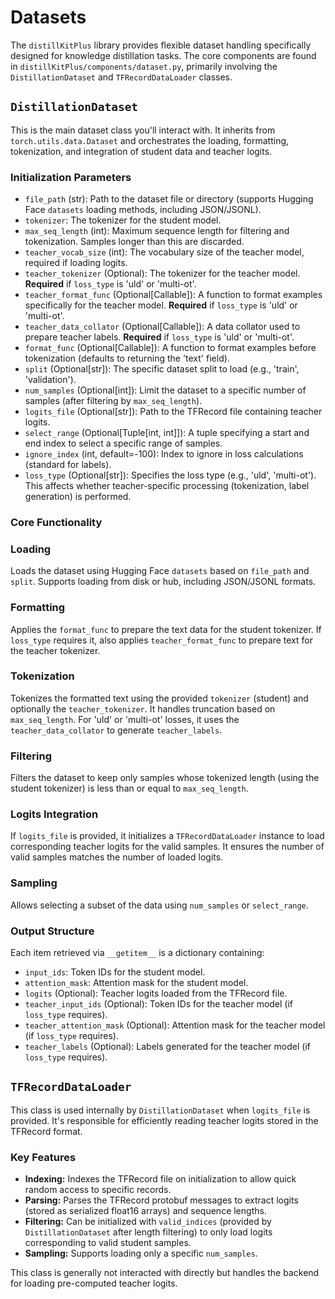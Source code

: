 
# Datasets

The `distillKitPlus` library provides flexible dataset handling specifically designed for knowledge distillation tasks. The core components are found in `distillKitPlus/components/dataset.py`, primarily involving the `DistillationDataset` and `TFRecordDataLoader` classes.

## `DistillationDataset`

This is the main dataset class you'll interact with. It inherits from `torch.utils.data.Dataset` and orchestrates the loading, formatting, tokenization, and integration of student data and teacher logits.

### Initialization Parameters

*   `file_path` (str): Path to the dataset file or directory (supports Hugging Face `datasets` loading methods, including JSON/JSONL).
*   `tokenizer`: The tokenizer for the student model.
*   `max_seq_length` (int): Maximum sequence length for filtering and tokenization. Samples longer than this are discarded.
*   `teacher_vocab_size` (int): The vocabulary size of the teacher model, required if loading logits.
*   `teacher_tokenizer` (Optional): The tokenizer for the teacher model. **Required** if `loss_type` is 'uld' or 'multi-ot'.
*   `teacher_format_func` (Optional[Callable]): A function to format examples specifically for the teacher model. **Required** if `loss_type` is 'uld' or 'multi-ot'.
*   `teacher_data_collator` (Optional[Callable]): A data collator used to prepare teacher labels. **Required** if `loss_type` is 'uld' or 'multi-ot'.
*   `format_func` (Optional[Callable]): A function to format examples before tokenization (defaults to returning the 'text' field).
*   `split` (Optional[str]): The specific dataset split to load (e.g., 'train', 'validation').
*   `num_samples` (Optional[int]): Limit the dataset to a specific number of samples (after filtering by `max_seq_length`).
*   `logits_file` (Optional[str]): Path to the TFRecord file containing teacher logits.
*   `select_range` (Optional[Tuple[int, int]]): A tuple specifying a start and end index to select a specific range of samples.
*   `ignore_index` (int, default=-100): Index to ignore in loss calculations (standard for labels).
*   `loss_type` (Optional[str]): Specifies the loss type (e.g., 'uld', 'multi-ot'). This affects whether teacher-specific processing (tokenization, label generation) is performed.

### Core Functionality

<Steps>

### Loading
Loads the dataset using Hugging Face `datasets` based on `file_path` and `split`. Supports loading from disk or hub, including JSON/JSONL formats.

### Formatting
Applies the `format_func` to prepare the text data for the student tokenizer. If `loss_type` requires it, also applies `teacher_format_func` to prepare text for the teacher tokenizer.

### Tokenization
Tokenizes the formatted text using the provided `tokenizer` (student) and optionally the `teacher_tokenizer`. It handles truncation based on `max_seq_length`. For 'uld' or 'multi-ot' losses, it uses the `teacher_data_collator` to generate `teacher_labels`.

### Filtering
Filters the dataset to keep only samples whose tokenized length (using the student tokenizer) is less than or equal to `max_seq_length`.

### Logits Integration
If `logits_file` is provided, it initializes a `TFRecordDataLoader` instance to load corresponding teacher logits for the valid samples. It ensures the number of valid samples matches the number of loaded logits.

### Sampling
Allows selecting a subset of the data using `num_samples` or `select_range`.

</Steps>

### Output Structure

Each item retrieved via `__getitem__` is a dictionary containing:

*   `input_ids`: Token IDs for the student model.
*   `attention_mask`: Attention mask for the student model.
*   `logits` (Optional): Teacher logits loaded from the TFRecord file.
*   `teacher_input_ids` (Optional): Token IDs for the teacher model (if `loss_type` requires).
*   `teacher_attention_mask` (Optional): Attention mask for the teacher model (if `loss_type` requires).
*   `teacher_labels` (Optional): Labels generated for the teacher model (if `loss_type` requires).

## `TFRecordDataLoader`

This class is used internally by `DistillationDataset` when `logits_file` is provided. It's responsible for efficiently reading teacher logits stored in the TFRecord format.

### Key Features

*   **Indexing:** Indexes the TFRecord file on initialization to allow quick random access to specific records.
*   **Parsing:** Parses the TFRecord protobuf messages to extract logits (stored as serialized float16 arrays) and sequence lengths.
*   **Filtering:** Can be initialized with `valid_indices` (provided by `DistillationDataset` after length filtering) to only load logits corresponding to valid student samples.
*   **Sampling:** Supports loading only a specific `num_samples`.

This class is generally not interacted with directly but handles the backend for loading pre-computed teacher logits. 